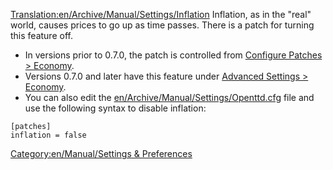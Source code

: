 [[Translation:en/Archive/Manual/Settings/Inflation]]
Inflation, as in the "real" world, causes prices to go up as time passes. There is a patch for turning this feature off.

*In versions prior to 0.7.0, the patch is controlled from [[en/Archive/Manual/Settings/Configuring patches/Economy|Configure Patches > Economy]].
*Versions 0.7.0 and later have this feature under [[en/Archive/Manual/Settings/Advanced Settings/Economy|Advanced Settings > Economy]].
*You can also edit the [[en/Archive/Manual/Settings/Openttd.cfg]] file and use the following syntax to disable inflation:
<pre>[patches]
inflation = false</pre>

[[Category:en/Manual/Settings & Preferences]]